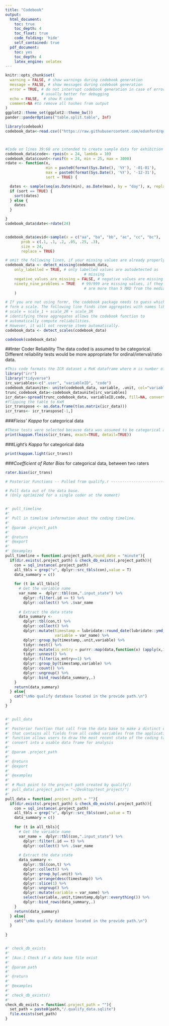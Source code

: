 ---
title: "Codebook"
output:
  html_document:
    toc: true
    toc_depth: 4
    toc_float: true
    code_folding: 'hide'
    self_contained: true
  pdf_document:
    toc: yes
    toc_depth: 4
    latex_engine: xelatex
---


```{r setup}
knitr::opts_chunk$set(
  warning = FALSE, # show warnings during codebook generation
  message = FALSE, # show messages during codebook generation
  error = TRUE, # do not interrupt codebook generation in case of errors,
                # usually better for debugging
  echo = FALSE,  # show R code
  comment=NA #to remove all hashes from output
)
ggplot2::theme_set(ggplot2::theme_bw())
pander::panderOptions("table.split.table", Inf)
```



```{r prepare_codebook}
library(codebook)
codebook_data<-read.csv(("https://raw.githubusercontent.com/edunford/qualify/master/Data/example_pull_data_w_2users.csv"), header=TRUE)



#Code on lines 39:60 are intended to create sample data for exhibition purposes only. They should be removed prior to relase of the package. 
codebook_data$code<- rpois(n = 24, lambda = 10)
codebook_data$count<-runif(n = 24, min = 25, max = 3000)
rdate <- function(x,
                  min = paste0(format(Sys.Date(), '%Y'), '-01-01'),
                  max = paste0(format(Sys.Date(), '%Y'), '-12-31'),
                  sort = TRUE) {

  dates <- sample(seq(as.Date(min), as.Date(max), by = "day"), x, replace = TRUE)
  if (sort == TRUE) {
    sort(dates)
  } else {
    dates
  }

}
codebook_data$date<-rdate(24)


codebook_data$evid<-sample(x = c("aa", "ba", "bb", "ac", "cc", "bc"), 
       prob = c(.1, .1, .2, .05, .25, .3),
       size = 24, 
       replace = TRUE)

# omit the following lines, if your missing values are already properly labelled
codebook_data <- detect_missing(codebook_data,
    only_labelled = TRUE, # only labelled values are autodetected as
                                   # missing
    negative_values_are_missing = FALSE, # negative values are missing values
    ninety_nine_problems = TRUE   # 99/999 are missing values, if they
                                   # are more than 5 MAD from the median
    )

# If you are not using formr, the codebook package needs to guess which items
# form a scale. The following line finds item aggregates with names like this:
# scale = scale_1 + scale_2R + scale_3R
# identifying these aggregates allows the codebook function to
# automatically compute reliabilities.
# However, it will not reverse items automatically.
codebook_data <- detect_scales(codebook_data)
```




```{r codebook}
codebook(codebook_data)

```


##Inter Coder Reliability
  The data coded is assumed to be categorical. Different reliability tests would be more appropriate for ordinal/interval/ratio data.
```{r}
#This code formats the ICR dataset a MxK dataframe where m is number of coders, and K is are unique unit of analysis/variable pairs. 
library("irr")
library("tidyverse")
irc_variables<-c(".user", "variableID", "code")
codebook_dataunite<- unite(codebook_data, variable, .unit, col="variableID")
trunc_codebook_data<-codebook_dataunite[irc_variables]
icr_data<-spread(trunc_codebook_data, variableID,code, fill=NA, convert=FALSE, drop=TRUE, sep=NULL)
#flipping the table to KxM
icr_transpose <- as.data.frame(t(as.matrix(icr_data)))
icr_trans<- icr_transpose[-1,]
```

###*Fleiss' Kappa* for categorical data
```{r}
#These tests were selected because data was assumed to be categorical and non-ordinal
print(kappam.fleiss(icr_trans, exact=TRUE, detail=TRUE))

```
###*Light's Kappa* for categorical data
```{r}

print(kappam.light(icr_trans))

```

###*Coefficient of Rater Bias* for categorical data, between two raters

```{r}
rater.bias(icr_trans)

```


```{r}
# Posterior Functions -- Pulled from qualify.r --------------------------------------------------

# Pull data out of the data base. 
# (Only optimized for a single coder at the moment)


#' pull_timeline
#' 
#' Pull in timeline information about the coding timeline.
#'
#' @param .project_path 
#'
#' @return
#' @export
#'
#' @examples
pull_timeline = function(.project_path,round_date = "minute"){
  if(dir.exists(.project_path) & check_db_exists(.project_path)){
    con = sql_instance(.project_path) 
    all_tbls = grep("v", dplyr::src_tbls(con),value = T)
    data_summary = c()
    
    for (t in all_tbls){
      # Get the variable name
      var_name =  dplyr::tbl(con,".input_state") %>% 
        dplyr::filter(.id == t) %>% 
        dplyr::collect() %>% .$var_name
      
      # Extract the data state
      data_summary <-
        dplyr::tbl(con,t) %>% 
        dplyr::collect() %>% 
        dplyr::mutate(timestamp = lubridate::round_date(lubridate::ymd_hms(timestamp),unit = round_date),
                      variable = var_name) %>% 
        dplyr::group_by(timestamp,.unit,variable) %>% 
        tidyr::nest() %>% 
        dplyr::mutate(is_entry = purrr::map(data,function(x) (apply(x,1,function(x) as.numeric(sum(x=="") < length(x)))) )) %>%
        tidyr::unnest() %>% 
        dplyr::filter(is_entry==1) %>% 
        dplyr::group_by(timestamp,variable) %>% 
        dplyr::count() %>% 
        dplyr::ungroup() %>% 
        dplyr::bind_rows(data_summary,.)
    }
    return(data_summary)
  } else{
    cat("\nNo qualify database located in the provide path.\n")
  }
} 


#' pull_data
#'
#' Posterior function that call from the data base to make a distinct data frame
#' that contains all fields from all coded variables from the application. The
#' function allows users to draw the most recent state of the coding task to
#' convert into a usable data frame for analysis
#'
#' @param .project_path
#'
#' @return
#' @export
#'
#' @examples
#'
#' # Must point to the project path created by qualify()
#' pull_data(.project_path = "~/Desktop/test_project/")
#' 
pull_data = function(.project_path = ""){
  if(dir.exists(.project_path) & check_db_exists(.project_path)){
    con = sql_instance(.project_path) 
    all_tbls = grep("v", dplyr::src_tbls(con),value = T)
    data_summary = c()
    
    for (t in all_tbls){
      # Get the variable name
      var_name =  dplyr::tbl(con,".input_state") %>% 
        dplyr::filter(.id == t) %>% 
        dplyr::collect() %>% .$var_name
      
      # Extract the data state
      data_summary <-
        dplyr::tbl(con,t) %>% 
        dplyr::collect() %>% 
        dplyr::group_by(.unit) %>% 
        dplyr::arrange(desc(timestamp)) %>% 
        dplyr::slice(1) %>% 
        dplyr::ungroup() %>% 
        dplyr::mutate(variable = var_name) %>% 
        select(variable,.unit,timestamp,dplyr::everything()) %>% 
        dplyr::bind_rows(data_summary,.) 
    }
    return(data_summary)
  } else{
    cat("\nNo qualify database located in the provide path.\n")
  }
  
} 


#' check_db_exists
#' 
#' [Aux.] Check if a data base file exist
#'
#' @param path 
#'
#' @return
#'
#' @examples
#' 
#' check_db_exists()
#' 
check_db_exists = function(.project_path = ""){
  set_path = paste0(path,"/.qualify_data.sqlite")
  file.exists(set_path)
}           








````






